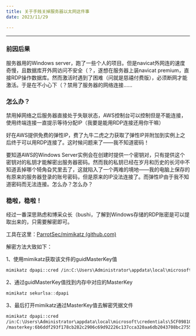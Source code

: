 ```yaml
---
title: 关于手贱关掉服务器以太网这件事
date: 2023/11/29

---
```


------

### 前因后果

服务器用的Windows server，跑了一些个人的项目。但是navicat外网连的速度奇慢，且数据库开外网访问不安全（？，遂想在服务器上装navicat premium，直接RDP操作数据库。然而激活时遇到了困难（问就是慈禧付费版），必须断网才能激活。于是在不小心下（？禁用了服务器的网络连接……

### 怎么办？

禁用掉网络之后服务器直接处于失联状态，AWS控制台可以控制但是不能连接，使用终端连接一直提示等待分配IP（我要是能用RDP连接还用你干嘛）

好在AWS提供免费的弹性IP，费了九牛二虎之力获取了弹性IP并附加到实例上之后终于可以用RDP连接了。这时候问题来了——我不知道密码！

要知道AWS的Windows Server实例会在创建时提供一个密钥对，只有提供这个密钥对的私钥才能解密出服务器密码。然而我的私钥已经在岁月和历史的长河中不知道丢掉哪个犄角旮旯里去了，这就陷入了一个两难的境地——我的电脑上保存的有原来的服务器登录的账号密码，但是原来的IP没法连接了。而弹性IP由于我不知道密码而无法连接。怎么办？怎么办？

### 稳啦，稳啦！

经过一番深思熟虑和博采众长（bushi，了解到Windows存储的RDP账密是可以提取出来的，只需要解密即可。

工具在这里：[ParrotSec/mimikatz (github.com)](https://github.com/ParrotSec/mimikatz)

解密方法大致如下：

1、使用mimikatz获取该文件的guidMasterKey值

```bash
mimikatz dpapi::cred /in:C:\Users\Administrator\appdata\local\microsoft\credentials\5CF098107895D40EC0A0FC47FB5BB7C7
```

2、通过guidMasterKey值找到内存中对应的MasterKey

```cpp
mimikatz sekurlsa::dpapi
```

3、最后打开mimikatz通过MasterKey值去解密凭据文件

```bash
mimikatz dpapi::cred
/in:C:\Users\Administrator\appdata\local\microsoft\credentials\5CF098107895D40EC0A0FC47FB5BB7C7
/masterkey:6b6ddf293f178cb282c2906c69d92226c137cca320aa6db2043708bc2755eba6cdd8faa89ef7dd656597da5346ecbb66aa57108247555e13caac0ff09ce2e1c6
```